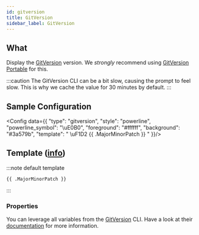 ```yaml
---
id: gitversion
title: GitVersion
sidebar_label: GitVersion
---
```


## What

Display the [GitVersion][gitversion] version.
We _strongly_ recommend using [GitVersion Portable][gitversion-portable] for this.

:::caution
The GitVersion CLI can be a bit slow, causing the prompt to feel slow. This is why we cache
the value for 30 minutes by default.
:::

## Sample Configuration


<Config data={{
  "type": "gitversion",
  "style": "powerline",
  "powerline_symbol": "\uE0B0",
  "foreground": "#ffffff",
  "background": "#3a579b",
  "template": " \uF1D2 {{ .MajorMinorPatch }} "
}}/>

## Template ([info][templates])

:::note default template

```template
{{ .MajorMinorPatch }}
```

:::

### Properties

You can leverage all variables from the [GitVersion][gitversion] CLI. Have a look at their [documentation][docs] for more information.

[gitversion]: https://github.com/GitTools/GitVersion
[gitversion-portable]: http://chocolatey.org/packages/GitVersion.Portable
[templates]: /docs/configuration/templates
[docs]: https://gitversion.net/docs/reference/variables
